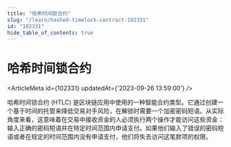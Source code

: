 ```yaml
---
title: "哈希时间锁合约"
slug: "/learn/hashed-timelock-contract-102331"
id: "102331"
hide_table_of_contents: true
---
```



# 哈希时间锁合约

<ArticleMeta id={102331} updatedAt={'2023-09-26 13:59:00'} />
<div className='border-solid border-b border-t-0 my-4 border-[var(--ifm-color-gray-300)]' />

哈希时间锁合约 (HTLC) 是区块链应用中使用的一种智能合约类型。它通过创建一个基于时间的托管来降低交易对手风险，在解锁时需要一个加密密码短语。从实际角度来看，这意味着在交易中接收资金的人必须执行两个操作才能访问这些资金：输入正确的密码短语并在特定时间范围内申请支付。如果他们输入了错误的密码短语或者在规定的时间范围内没有申请支付，他们将失去访问这笔款项的权限。
